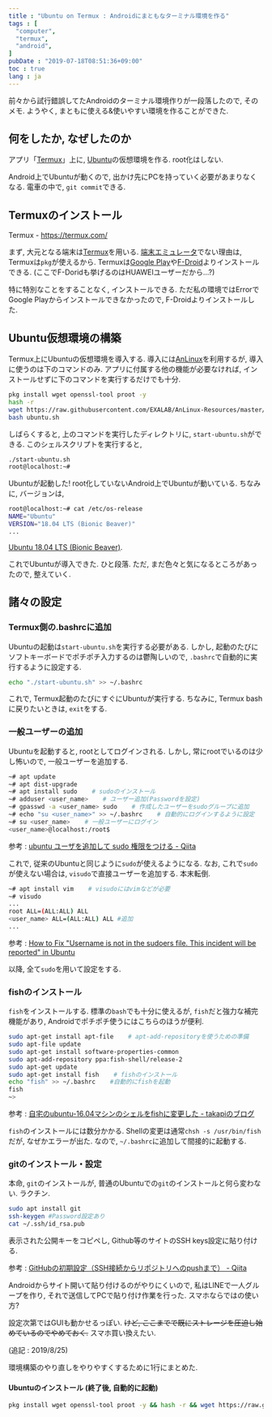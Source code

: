 ```yaml
---
title : "Ubuntu on Termux : Androidにまともなターミナル環境を作る"
tags : [
  "computer",
  "termux",
  "android",
]
pubDate : "2019-07-18T08:51:36+09:00"
toc : true
lang : ja
---
```


前々から試行錯誤してたAndroidのターミナル環境作りが一段落したので, 
そのメモ. ようやく, まともに使える&使いやすい環境を作ることができた.

## 何をしたか, なぜしたのか

アプリ「[Termux](https://termux.com/)」上に, [Ubuntu](https://ubuntu.com/)の仮想環境を作る. root化はしない. 

Android上でUbuntuが動くので, 出かけ先にPCを持っていく必要があまりなくなる. 電車の中で, ``git commit``できる.

## Termuxのインストール

Termux - https://termux.com/

まず, 大元となる端末は[Termux](https://termux.com/)を用いる. [端末エミュレータ](https://play.google.com/store/apps/details?id=jackpal.androidterm&hl=ja)でない理由は, Termuxは``pkg``が使えるから.
Termuxは[Google Play](https://play.google.com/store/apps/details?id=com.termux)や[F-Droid](https://f-droid.org/packages/com.termux/)よりインストールできる. (ここでF-Doridも挙げるのはHUAWEIユーザーだから...?)

特に特別なことをすることなく, インストールできる. ただ私の環境ではErrorでGoogle Playからインストールできなかったので, F-Droidよりインストールした.

## Ubuntu仮想環境の構築

Termux上にUbuntuの仮想環境を導入する. 導入には[AnLinux](https://github.com/EXALAB/AnLinux-App)を利用するが, 導入に使うのは下のコマンドのみ.
アプリに付属する他の機能が必要なければ, インストールせずに下のコマンドを実行するだけでも十分.

```bash
pkg install wget openssl-tool proot -y
hash -r
wget https://raw.githubusercontent.com/EXALAB/AnLinux-Resources/master/Scripts/Installer/Ubuntu/ubuntu.sh
bash ubuntu.sh
```
しばらくすると, 上のコマンドを実行したディレクトリに, ``start-ubuntu.sh``ができる. このシェルスクリプトを実行すると,

```bash
./start-ubuntu.sh
root@localhost:~# 
```

Ubuntuが起動した! root化していないAndroid上でUbuntuが動いている.
ちなみに, バージョンは,

```bash
root@localhost:~# cat /etc/os-release
NAME="Ubuntu"
VERSION="18.04 LTS (Bionic Beaver)"
...
```

[Ubuntu 18.04 LTS (Bionic Beaver)](http://releases.ubuntu.com/18.04/).

これでUbuntuが導入できた. ひと段落. ただ, まだ色々と気になるところがあったので, 整えていく.

## 諸々の設定

### Termux側の.bashrcに追加

Ubuntuの起動は``start-ubuntu.sh``を実行する必要がある. しかし, 起動のたびにソフトキーボードでポチポチ入力するのは鬱陶しいので, ``.bashrc``で自動的に実行するように設定する.

```bash
echo "./start-ubuntu.sh" >> ~/.bashrc
```

これで, Termux起動のたびにすぐにUbuntuが実行する. ちなみに, Termux bashに戻りたいときは, ``exit``をする.

### 一般ユーザーの追加

Ubuntuを起動すると, rootとしてログインされる. しかし, 常にrootでいるのは少し怖いので, 一般ユーザーを追加する.

```bash
~# apt update
~# apt dist-upgrade
~# apt install sudo    # sudoのインストール
~# adduser <user_name>    # ユーザー追加(Passwordを設定)
~# gpasswd -a <user_name> sudo    # 作成したユーザーをsudoグループに追加
~# echo "su <user_name>" >> ~/.bashrc    # 自動的にログインするように設定
~# su <user_name>    # 一般ユーザーにログイン
<user_name>@localhost:/root$ 
```

参考 : [ubuntu ユーザを追加して sudo 権限をつける - Qiita](https://qiita.com/white_aspara25/items/c1b9d02310b4731bfbaa)

これで, 従来のUbuntuと同じように``sudo``が使えるようになる.
なお, これで``sudo``が使えない場合は, ``visudo``で直接ユーザーを追加する. 本末転倒.

```bash
~# apt install vim    # visudoにはvimなどが必要
~# visudo
...
root ALL=(ALL:ALL) ALL
<user_name> ALL=(ALL:ALL) ALL #追加
...
```

参考 : [How to Fix "Username is not in the sudoers file. This incident will be reported" in Ubuntu](https://www.tecmint.com/fix-user-is-not-in-the-sudoers-file-the-incident-will-be-reported-ubuntu/)

以降, 全て``sudo``を用いて設定をする.

### fishのインストール

``fish``をインストールする. 標準の``bash``でも十分に使えるが, ``fish``だと強力な補完機能があり, Androidでポチポチ使うにはこちらのほうが便利.

```bash
sudo apt-get install apt-file    # apt-add-repositoryを使うための準備
sudo apt-file update
sudo apt-get install software-properties-common
sudo apt-add-repository ppa:fish-shell/release-2
sudo apt-get update
sudo apt-get install fish    # fishのインストール
echo "fish" >> ~/.bashrc    #自動的にfishを起動
fish
~>
```

参考 : [自宅のubuntu-16.04マシンのシェルをfishに変更した - takapiのブログ](http://takapi86.hatenablog.com/entry/2017/05/28/124642)

``fish``のインストールには数分かかる. Shellの変更は通常``chsh -s /usr/bin/fish``だが, なぜかエラーが出た. なので, ``~/.bashrc``に追加して間接的に起動する.

### gitのインストール・設定

本命, ``git``のインストールが, 普通のUbuntuでの``git``のインストールと何ら変わない. ラクチン.

```bash
sudo apt install git
ssh-keygen #Password設定あり
cat ~/.ssh/id_rsa.pub
```
表示された公開キーをコピペし, Github等のサイトのSSH keys設定に貼り付ける.

参考 : [GitHubの初期設定（SSH接続からリポジトリへのpushまで） - Qiita](https://qiita.com/drapon/items/441e18452b25060d61f1)

Androidからサイト開いて貼り付けるのがやりにくいので, 私はLINEで一人グループを作り, それで送信してPCで貼り付け作業を行った. スマホならではの使い方?

設定次第ではGUIも動かせるっぽい. ~~けど, ここまでで既にストレージを圧迫し始めているのでやめておく.~~ スマホ買い換えたい.

(追記 : 2019/8/25)

環境構築のやり直しをやりやすくするために1行にまとめた.

#### Ubuntuのインストール (終了後, 自動的に起動)

```bash
pkg install wget openssl-tool proot -y && hash -r && wget https://raw.githubusercontent.com/EXALAB/AnLinux-Resources/master/Scripts/Installer/Ubuntu/ubuntu.sh && bash ubuntu.sh && echo "./start-ubuntu.sh" >> ~/.bashrc && ./start-ubuntu.sh
```
